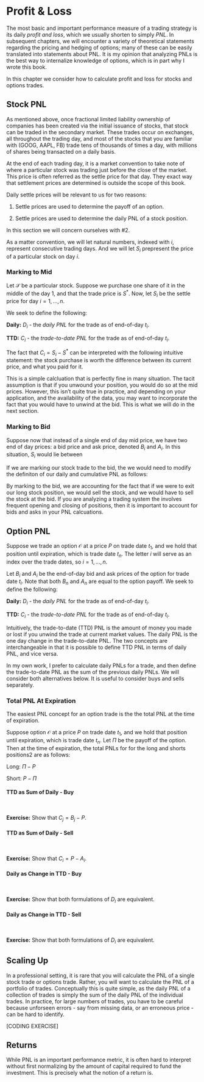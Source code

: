 # Profit & Loss

The most basic and important performance measure of a trading strategy is its daily *profit and loss*, which we usually shorten to simply *PNL*.  In subsequent chapters, we will encounter a variety of theoretical statements regarding the pricing and hedging of options; many of these can be easily translated into statements about PNL.  It is my opinion that analyzing PNLs is the best way to internalize knowledge of options, which is in part why I wrote this book.

In this chapter we consider how to calculate profit and loss for stocks and options trades.

## Stock PNL
As mentioned above, once fractional limited liability ownership of companies has been created via the initial issuance of stocks, that stock can be traded in the secondary market.  These trades occur on exchanges, all throughout the trading day, and most of the stocks that you are familiar with (GOOG, AAPL, FB) trade tens of thousands of times a day, with millions of shares being transacted on a daily basis.

At the end of each trading day, it is a market convention to take note of where a particular stock was trading just before the close of the market.  This price is often referred as the settle price for that day.  They exact way that settlement prices are determined is outside the scope of this book.

Daily settle prices will be relevant to us for two reasons:

1. Settle prices are used to determine the payoff of an option.

1. Settle prices are used to determine the daily PNL of a stock position.

In this section we will concern ourselves with #2.


As a matter convention, we will let natural numbers, indexed with $i$, represent consecutive trading days.  And we will let $S_{i}$ prepresent the price of a particular stock on day $i$.


### Marking to Mid
Let $\mathcal{S}$ be a particular stock.  Suppose we purchase one share of it in the middle of the day 1, and that the trade price is $S^{*}$.  Now, let $S_{i}$ be the settle price for day $i=1,\ldots,n$.  

We seek to define the following:  

**Daily:** $D_{i}$ -  the *daily PNL* for the trade as of end-of-day $t_i$.  

**TTD:** $C_{i}$ - the *trade-to-date PNL* for the trade as of end-of-day $t_i$.

\begin{align*}
D_{i} &= \begin{cases} S_{1} - S^{*} & i = 1 \\ S_{i} - S_{i-1} & i > 1 \end{cases} \\[10pt]
C_{i} &= \sum_{k=1}^{i} D_{k} = S_{i} - S^{*}
\end{align*}



The fact that $C_{i} = S_{i} - S^{*}$ can be interpreted with the following intuitive statement: the stock purchase is worth the difference between its current price, and what you paid for it. 

This is a simple calcluation that is perfectly fine in many situation.  The tacit assumption is that if you unwound your position, you would do so at the mid prices.  However, this isn't quite true in practice, and depending on your application, and the availability of the data, you may want to incorporate the fact that you would have to unwind at the bid.  This is what we will do in the next section.


### Marking to Bid
Suppose now that instead of a single end of day mid price, we have two end of day prices: a bid price and ask price, denoted $B_{i}$ and $A_{i}$.  In this situation, $S_{i}$ would lie between

If we are marking our stock trade to the bid, the we would need to modify the definiton of our daily and cumulative PNL as follows:

\begin{align*}
D_{i} &= \begin{cases} B_{1} - S^{*} & i = 1 \\ B_{i} - B_{i-1} & i > 1 \end{cases} \\[10pt]
C_{i} &= \sum_{k=1}^{i} D_{k} = B_{i} - S^{*}
\end{align*}

By marking to the bid, we are accounting for the fact that if we were to exit our long stock position, we would sell the stock, and we would have to sell the stock at the bid.  If you are analyzing a trading system the involves frequent opening and closing of positions, then it is important to account for bids and asks in your PNL calcuations.


## Option PNL

Suppose we trade an option $\mathcal{O}$ at a price $P$ on trade date $t_{1}$, and we hold that position until expiration, which is trade date $t_{n}$.  The letter $i$ will serve as an index over the trade dates, so $i = 1,\ldots,n$. 

Let $B_{i}$ and $A_{i}$ be the end-of-day bid and ask prices of the option for trade date $t_{i}$. Note that both $B_{n}$ and $A_{n}$ are equal to the option payoff.  We seek to define the following:  

**Daily:** $D_{i}$ -  the *daily PNL* for the trade as of end-of-day $t_i$.  

**TTD:** $C_{i}$ - the *trade-to-date PNL* for the trade as of end-of-day $t_i$.

Intuitively, the trade-to-date (TTD) PNL is the amount of money you made or lost if you unwind the trade at current market values.  The daily PNL is the one day change in the trade-to-date PNL.  The two concepts are interchangeable in that it is possible to define TTD PNL in terms of daily PNL, and vice versa.

In my own work, I prefer to calculate daily PNLs for a trade, and then define the trade-to-date PNL as the sum of the previous daily PNLs.  We will consider both alternatives below.  It is useful to consider buys and sells separately.

### Total PNL At Expiration
The easiest PNL concept for an option trade is the the total PNL at the time of expiration.

Suppose option $\mathcal{O}$ at a price $P$ on trade date $t_{1}$, and we hold that position until expiration, which is trade date $t_{n}$.  Let $\Pi$ be the payoff of the option.  Then at the time of expiration, the total PNLs for for the long and shorts positions2 are as follows:


Long: $\Pi - P$

Short: $P - \Pi$



#### TTD as Sum of Daily - Buy {-}


\begin{align*}
D_{i} &= \begin{cases} B_{1} - P & i = 1 \\ B_{i} - B_{i-1} & i > 1 \end{cases} \\[10pt]
C_{i} &= \sum_{k=1}^{i} D_{k}
\end{align*}

&nbsp;

**Exercise:** Show that $C_{j} = B_{j} - P$. 


#### TTD as Sum of Daily - Sell {-}


\begin{align*}
D_{i} &= \begin{cases} P - A_{1} & i = 1 \\ A_{i-1} - A_{i} & i > 1 \end{cases} \\[10pt]
C_{i} &= \sum_{k=1}^{i} D_{k}
\end{align*}

&nbsp;

**Exercise:** Show that $C_{i} = P - A_{i}$. 


#### Daily as Change in TTD - Buy {-}


\begin{align*}
C_{i} &= B_{i} - P \\[10pt]
D_{i} &= \begin{cases} C_{1} & i = 1 \\ C_{i} - C_{i-1} & i > 1 \end{cases}
\end{align*}

&nbsp;

**Exercise:** Show that both formulations of $D_{i}$ are equivalent.


#### Daily as Change in TTD - Sell {-}


\begin{align*}
C_{i} &= P - A_{i} \\[10pt]
D_{i} &= \begin{cases} C_{1} & i = 1 \\ C_{i} - C_{i-1} & i > 1 \end{cases}
\end{align*}

&nbsp;

**Exercise:** Show that both formulations of $D_{i}$ are equivalent.

## Scaling Up
In a professional setting, it is rare that you will calculate the PNL of a single stock trade or options trade. Rather, you will want to calculate the PNL of a portfolio of trades.  Conceptually this is quite simple, as the daily PNL of a collection of trades is simply the sum of the daily PNL of the individual trades.  In practice, for large numbers of trades, you have to be careful because unforseen errors - say from missing data, or an erroneous price - can be hard to identify.

[CODING EXERCISE]


## Returns

While PNL is an important performance metric, it is often hard to interpret without first normalizing by the amount of capital required to fund the investment.  This is precisely what the notion of a return is.  

<!-- We will let $R_{i}$ be the day $t_{i}$ be the return of a trading strategy -->
